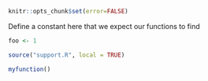 ``` r
knitr::opts_chunk$set(error=FALSE)
```

Define a constant here that we expect our functions to find

```r
foo <- 1
```

```r
source("support.R", local = TRUE)
```

```r
myfunction()
```
